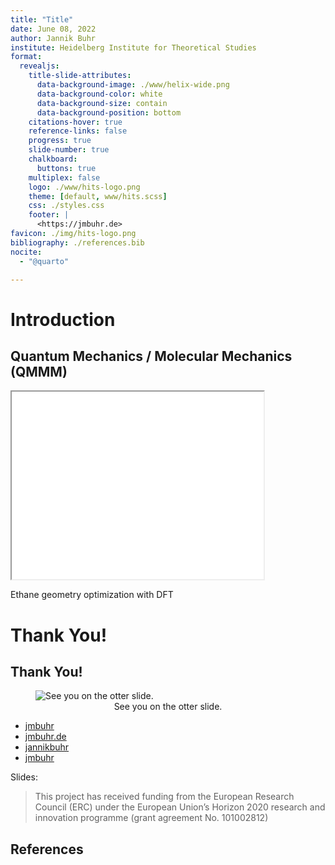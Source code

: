 ```yaml
---
title: "Title"
date: June 08, 2022
author: Jannik Buhr
institute: Heidelberg Institute for Theoretical Studies
format:
  revealjs: 
    title-slide-attributes:
      data-background-image: ./www/helix-wide.png
      data-background-color: white
      data-background-size: contain
      data-background-position: bottom
    citations-hover: true
    reference-links: false
    progress: true
    slide-number: true
    chalkboard: 
      buttons: true
    multiplex: false
    logo: ./www/hits-logo.png
    theme: [default, www/hits.scss]
    css: ./styles.css
    footer: |
      <https://jmbuhr.de>
favicon: ./img/hits-logo.png
bibliography: ./references.bib
nocite:
  - "@quarto"

---
```


# Introduction

## Quantum Mechanics / Molecular Mechanics (QMMM)

::: {#fig-ethane}

<iframe src="./www/_ethane-opt.html" width=80% height=300px></iframe>

Ethane geometry optimization with DFT
:::

# Thank You!

## Thank You!


::: {layout="[1,2,0.5]"}
![See you on the otter slide.](https://media.giphy.com/media/Ov2S60rDmVTMc/giphy.gif){#otterslide}

:::{.profile}
- [jmbuhr](https://github.com/jmbuhr.de){.bi-github}
- [jmbuhr.de](https://jmbuhr.de){.bi-house}
- [jannikbuhr](https://twitter.com/jannikbuhr){.bi-twitter}
- [jmbuhr](https://www.linkedin.com/in/jmbuhr/){.bi-linkedin}
:::

[Slides:]{#qrcode1}
:::

<style>
figcaption {
    text-align: center;
}
</style>


:::tiny
> This project has received funding from the European Research Council (ERC) under the European Union’s Horizon 2020 research and innovation programme (grant agreement No. 101002812)
:::

<script src="./www/qrcode.min.js"></script>
<script type="text/javascript">
let elem = document.getElementById("qrcode1")
new QRCode(elem, "https://jmbuhr.de");
</script>

## References

:::{#refs}
:::

